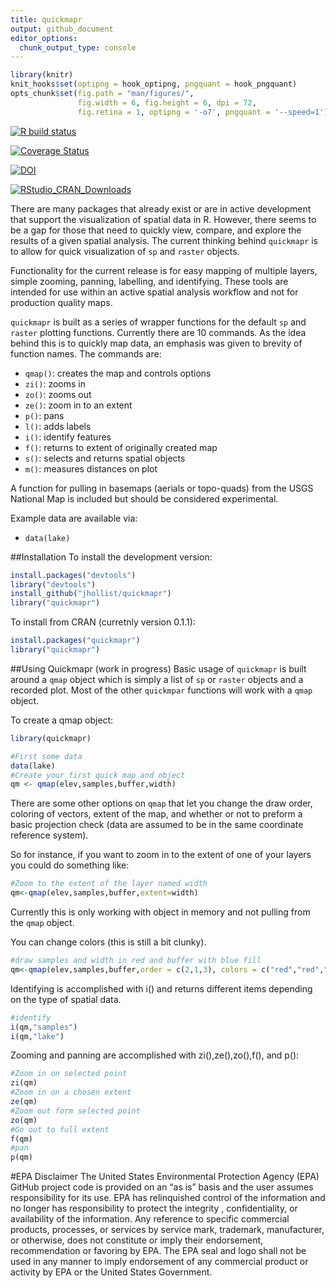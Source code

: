 ```yaml
---
title: quickmapr
output: github_document
editor_options: 
  chunk_output_type: console
---
```

```r
library(knitr)
knit_hooks$set(optipng = hook_optipng, pngquant = hook_pngquant)
opts_chunk$set(fig.path = "man/figures/",
               fig.width = 6, fig.height = 6, dpi = 72,
               fig.retina = 1, optipng = '-o7', pngquant = '--speed=1')
```

[![R build
status](https://github.com/geogugal/quickmapr/workflows/R-CMD-check/badge.svg)](https://github.com/geogugal/quickmapr/actions)

[![Coverage Status](https://coveralls.io/repos/github/jhollist/quickmapr/badge.svg?branch=master)](https://coveralls.io/github/jhollist/quickmapr?branch=master)

[![DOI](https://zenodo.org/badge/doi/10.5281/zenodo.33135.svg)](https://doi.org/10.5281/zenodo.33135)

[![RStudio_CRAN_Downloads](http://cranlogs.r-pkg.org/badges/quickmapr)](http://cranlogs.r-pkg.org/badges/quickmapr)

There are many packages that already exist or are in active development that support the visualization of spatial data in R.  However, there seems to be a gap for those that need to quickly view, compare, and explore the results of a given spatial analysis. The current thinking behind `quickmapr` is to allow for quick visualization of `sp` and `raster` objects. 

Functionality for the current release is for easy mapping of multiple layers, simple zooming, panning, labelling, and identifying.  These tools are intended for use within an active spatial analysis workflow and not for production quality maps.

`quickmapr` is built as a series of wrapper functions for the default `sp` and `raster` plotting functions. Currently there are 10 commands.  As the idea behind this is to quickly map data, an emphasis was given to brevity of function names.  The commands are:

- `qmap()`: creates the map and controls options
- `zi()`: zooms in
- `zo()`: zooms out
- `ze()`: zoom in to an extent
- `p()`: pans
- `l()`: adds labels
- `i()`: identify features
- `f()`: returns to extent of originally created map
- `s()`: selects and returns spatial objects
- `m()`: measures distances on plot

A function for pulling in basemaps (aerials or topo-quads) from the USGS National Map is included but should be considered experimental.

Example data are available via:

- `data(lake)`

##Installation
To install the development version:

```r
install.packages("devtools")
library("devtools")
install_github("jhollist/quickmapr")
library("quickmapr")
```

To install from CRAN (curretnly version 0.1.1):

```r
install.packages("quickmapr")
library("quickmapr")
```

##Using Quickmapr (work in progress)
Basic usage of `quickmapr` is built around a `qmap` object which is simply a list of `sp` or `raster` objects and a recorded plot.  Most of the other `quickmpar` functions will work with a `qmap` object.

To create a qmap object:
```r
library(quickmapr)
```

```r
#First some data
data(lake)
#Create your first quick map and object
qm <- qmap(elev,samples,buffer,width)
```

There are some other options on `qmap` that let you change the draw order, coloring of vectors, extent of the map, and whether or not to preform a basic projection check (data are assumed to be in the same coordinate reference system).

So for instance, if you want to zoom in to the extent of one of your layers you could do something like:

```r
#Zoom to the extent of the layer named width
qm<-qmap(elev,samples,buffer,extent=width)
```

Currently this is only working with object in memory and not pulling from the `qmap` object.  

You can change colors (this is still a bit clunky).

```r
#draw samples and width in red and buffer with blue fill
qm<-qmap(elev,samples,buffer,order = c(2,1,3), colors = c("red","red","blue"), fill=TRUE)
```

Identifying is accomplished with i() and returns different items depending on the type of spatial data.  
```r
#identify
i(qm,"samples")
i(qm,"lake")
```


Zooming and panning are accomplished with zi(),ze(),zo(),f(), and p():

```r
#Zoom in on selected point
zi(qm)
#Zoom in on a chosen extent
ze(qm)
#Zoom out form selected point
zo(qm)
#Go out to full extent
f(qm)
#pan
p(qm)
```


#EPA Disclaimer
The United States Environmental Protection Agency (EPA) GitHub project code is provided on an "as is" basis and the user assumes responsibility for its use.  EPA has relinquished control of the information and no longer has responsibility to protect the integrity , confidentiality, or availability of the information.  Any reference to specific commercial products, processes, or services by service mark, trademark, manufacturer, or otherwise, does not constitute or imply their endorsement, recommendation or favoring by EPA.  The EPA seal and logo shall not be used in any manner to imply endorsement of any commercial product or activity by EPA or the United States Government.


 
